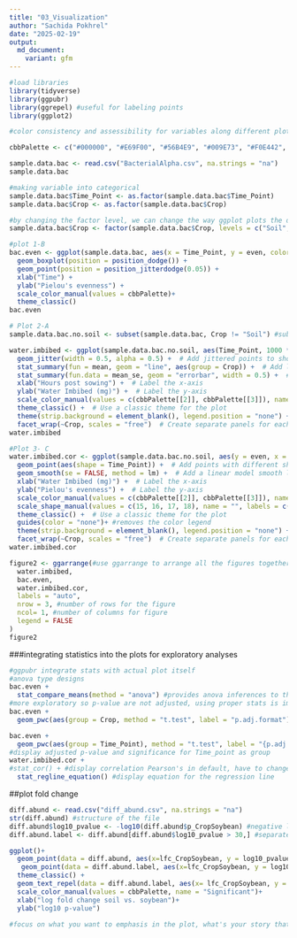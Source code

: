 ```yaml
---
title: "03_Visualization"
author: "Sachida Pokhrel"
date: "2025-02-19"
output:
  md_document:
    variant: gfm
---
```


```r
#load libraries
library(tidyverse)
library(ggpubr)
library(ggrepel) #useful for labeling points
library(ggplot2)

#color consistency and assessibility for variables along different plots makes it easier to understand

cbbPalette <- c("#000000", "#E69F00", "#56B4E9", "#009E73", "#F0E442", "#0072B2", "#D55E00", "#CC79A7")

sample.data.bac <- read.csv("BacterialAlpha.csv", na.strings = "na")
sample.data.bac

#making variable into categorical
sample.data.bac$Time_Point <- as.factor(sample.data.bac$Time_Point)
sample.data.bac$Crop <- as.factor(sample.data.bac$Crop)

#by changing the factor level, we can change the way ggplot plots the data
sample.data.bac$Crop <- factor(sample.data.bac$Crop, levels = c("Soil", "Cotton", "Soybean"))

#plot 1-B
bac.even <- ggplot(sample.data.bac, aes(x = Time_Point, y = even, color = Crop)) +
  geom_boxplot(position = position_dodge()) +
  geom_point(position = position_jitterdodge(0.05)) +
  xlab("Time") +
  ylab("Pielou's evenness") +
  scale_color_manual(values = cbbPalette)+
  theme_classic()
bac.even

# Plot 2-A
sample.data.bac.no.soil <- subset(sample.data.bac, Crop != "Soil") #subset the file without soil data; != means not equal to

water.imbibed <- ggplot(sample.data.bac.no.soil, aes(Time_Point, 1000 * Water_Imbibed, color = Crop)) +  # Define aesthetics: x-axis as Time.Point, y-axis as Water_Imbibed (converted to mg), and color by Crop
  geom_jitter(width = 0.5, alpha = 0.5) +  # Add jittered points to show individual data points with some transparency
  stat_summary(fun = mean, geom = "line", aes(group = Crop)) +  # Add lines representing the mean value for each Crop group
  stat_summary(fun.data = mean_se, geom = "errorbar", width = 0.5) +  # Add error bars representing the standard error of the mean
  xlab("Hours post sowing") +  # Label the x-axis
  ylab("Water Imbibed (mg)") +  # Label the y-axis
  scale_color_manual(values = c(cbbPalette[[2]], cbbPalette[[3]]), name = "", labels = c("", "")) +  # Manually set colors for the Crop variable
  theme_classic() +  # Use a classic theme for the plot
  theme(strip.background = element_blank(), legend.position = "none") +  # Customize theme: remove strip background and remove the legends
  facet_wrap(~Crop, scales = "free")  # Create separate panels for each Crop, allowing free scales
water.imbibed

#Plot 3- C
water.imbibed.cor <- ggplot(sample.data.bac.no.soil, aes(y = even, x = 1000 * Water_Imbibed, color = Crop)) +  # Define aesthetics: y-axis as even, x-axis as Water_Imbibed (converted to mg), and color by Crop
  geom_point(aes(shape = Time_Point)) +  # Add points with different shapes based on Time.Point
  geom_smooth(se = FALSE, method = lm) +  # Add a linear model smooth line (trend line) without confidence interval shading
  xlab("Water Imbibed (mg)") +  # Label the x-axis
  ylab("Pielou's evenness") +  # Label the y-axis
  scale_color_manual(values = c(cbbPalette[[2]], cbbPalette[[3]]), name = "", labels = c("Cotton", "Soybean")) +  # Manually set colors for the Crop variable
  scale_shape_manual(values = c(15, 16, 17, 18), name = "", labels = c("0 hrs", "6 hrs", "12 hrs", "18 hrs")) +  # Manually set shapes for the Time.Point variable
  theme_classic() +  # Use a classic theme for the plot
  guides(color = "none")+ #removes the color legend
  theme(strip.background = element_blank(), legend.position = "none") +
  facet_wrap(~Crop, scales = "free")  # Create separate panels for each Crop, allowing free scales
water.imbibed.cor

figure2 <- ggarrange(#use ggarrange to arrange all the figures together
  water.imbibed,
  bac.even,
  water.imbibed.cor,
  labels = "auto",
  nrow = 3, #number of rows for the figure
  ncol= 1, #number of columns for figure
  legend = FALSE
)
figure2

```
###integrating statistics into the plots for exploratory analyses

```r
#ggpubr integrate stats with actual plot itself
#anova type designs
bac.even +
  stat_compare_means(method = "anova") #provides anova inferences to the variable
#more exploratory so p-value are not adjusted, using proper stats is important
bac.even +
  geom_pwc(aes(group = Crop, method = "t.test", label = "p.adj.format")) #display adjusted p-value and do the pairwise comparison test using t-test on the different crops.

bac.even +
  geom_pwc(aes(group = Time_Point), method = "t.test", label = "{p.adj.format}.{p.adj.signif}")
#display adjusted p-value and significance for Time_point as group
water.imbibed.cor +
#stat_cor() + #display correlation Pearson's in default, have to change if we want Spearman's correlation
  stat_regline_equation() #display equation for the regression line
```

##plot fold change

```r
diff.abund <- read.csv("diff_abund.csv", na.strings = "na")
str(diff.abund) #structure of the file
diff.abund$log10_pvalue <- -log10(diff.abund$p_CropSoybean) #negative log fold change for p-value
diff.abund.label <- diff.abund[diff.abund$log10_pvalue > 30,] #separate out the most abundant one according to the log10 p-value greater than 30.

ggplot()+
  geom_point(data = diff.abund, aes(x=lfc_CropSoybean, y = log10_pvalue, color = diff_CropSoybean))+
   geom_point(data = diff.abund.label, aes(x=lfc_CropSoybean, y = log10_pvalue, color = diff_CropSoybean),shape = 17, color = "red", size = 4)+ 
  theme_classic() +
  geom_text_repel(data = diff.abund.label, aes(x= lfc_CropSoybean, y = log10_pvalue, color = diff_CropSoybean, label = Label), color = "red")+ #text_repel automatically adjusts the position of text labels to prevent overlap with other labels and data points
  scale_color_manual(values = cbbPalette, name = "Significant")+
  xlab("log fold change soil vs. soybean")+
  ylab("log10 p-value")

#focus on what you want to emphasis in the plot, what's your story that you want to tell from the plot. Don't overdo it. Keep it simple and understandable

```

